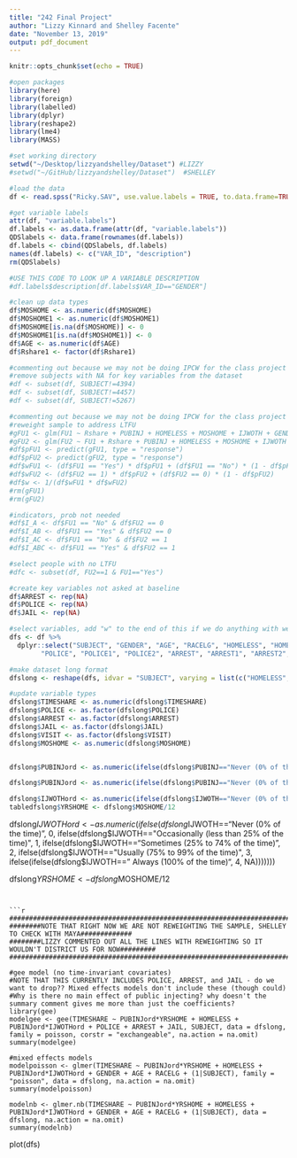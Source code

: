 ```yaml
---
title: "242 Final Project"
author: "Lizzy Kinnard and Shelley Facente"
date: "November 13, 2019"
output: pdf_document
---
```


```r
knitr::opts_chunk$set(echo = TRUE)

#open packages
library(here)
library(foreign)
library(labelled)
library(dplyr)
library(reshape2)
library(lme4)
library(MASS)
```

```r
#set working directory
setwd("~/Desktop/lizzyandshelley/Dataset") #LIZZY
#setwd("~/GitHub/lizzyandshelley/Dataset")  #SHELLEY

#load the data
df <- read.spss("Ricky.SAV", use.value.labels = TRUE, to.data.frame=TRUE)

#get variable labels
attr(df, "variable.labels")
df.labels <- as.data.frame(attr(df, "variable.labels"))
QDSlabels <- data.frame(rownames(df.labels))
df.labels <- cbind(QDSlabels, df.labels)
names(df.labels) <- c("VAR_ID", "description")
rm(QDSlabels)

#USE THIS CODE TO LOOK UP A VARIABLE DESCRIPTION
#df.labels$description[df.labels$VAR_ID=="GENDER"]

#clean up data types
df$MOSHOME <- as.numeric(df$MOSHOME)
df$MOSHOME1 <- as.numeric(df$MOSHOME1)
df$MOSHOME[is.na(df$MOSHOME)] <- 0
df$MOSHOME1[is.na(df$MOSHOME1)] <- 0
df$AGE <- as.numeric(df$AGE)
df$Rshare1 <- factor(df$Rshare1)

#commenting out because we may not be doing IPCW for the class project
#remove subjects with NA for key variables from the dataset
#df <- subset(df, SUBJECT!=4394) 
#df <- subset(df, SUBJECT!=4457) 
#df <- subset(df, SUBJECT!=5267) 

#commenting out because we may not be doing IPCW for the class project
#reweight sample to address LTFU
#gFU1 <- glm(FU1 ~ Rshare + PUBINJ + HOMELESS + MOSHOME + IJWOTH + GENDER + AGE + RACELG, family = "binomial", data = df, na.action = na.omit) 
#gFU2 <- glm(FU2 ~ FU1 + Rshare + PUBINJ + HOMELESS + MOSHOME + IJWOTH + GENDER + AGE + RACELG, family = "binomial", data = df, na.action = na.omit) 
#df$pFU1 <- predict(gFU1, type = "response")
#df$pFU2 <- predict(gFU2, type = "response")
#df$wFU1 <- (df$FU1 == "Yes") * df$pFU1 + (df$FU1 == "No") * (1 - df$pFU1)
#df$wFU2 <- (df$FU2 == 1) * df$pFU2 + (df$FU2 == 0) * (1 - df$pFU2)
#df$w <- 1/(df$wFU1 * df$wFU2)
#rm(gFU1)
#rm(gFU2)

#indicators, prob not needed
#df$I_A <- df$FU1 == "No" & df$FU2 == 0  
#df$I_AB <- df$FU1 == "Yes" & df$FU2 == 0
#df$I_AC <- df$FU1 == "No" & df$FU2 == 1
#df$I_ABC <- df$FU1 == "Yes" & df$FU2 == 1

#select people with no LTFU
#dfc <- subset(df, FU2==1 & FU1=="Yes")

#create key variables not asked at baseline
df$ARREST <- rep(NA)
df$POLICE <- rep(NA)
df$JAIL <- rep(NA)

#select variables, add "w" to the end of this if we do anything with weights
dfs <- df %>%
  dplyr::select("SUBJECT", "GENDER", "AGE", "RACELG", "HOMELESS", "HOMELESS1", "HOMELESS2", "MOSHOME", "MOSHOME1", "MOSHOM2", "RECSHR", "RECSHR1", "RECSHR2", "PUBINJ", "PUBINJ1", "PUBINJ2", "IJWOTH", "IJWOTH1", "IJWOTH2", 
        "POLICE", "POLICE1", "POLICE2", "ARREST", "ARREST1", "ARREST2", "JAIL", "JAIL1", "JAIL2")

#make dataset long format
dfslong <- reshape(dfs, idvar = "SUBJECT", varying = list(c("HOMELESS", "HOMELESS1", "HOMELESS2"), c("MOSHOME", "MOSHOME1", "MOSHOM2"), c("RECSHR", "RECSHR1", "RECSHR2"), c("PUBINJ", "PUBINJ1", "PUBINJ2"), c("IJWOTH", "IJWOTH1", "IJWOTH2"), c("POLICE", "POLICE1", "POLICE2"), c("ARREST", "ARREST1", "ARREST2"), c("JAIL", "JAIL1", "JAIL2")), timevar = "VISIT", v.names = c("HOMELESS", "MOSHOME", "TIMESHARE", "PUBINJ", "IJWOTH", "POLICE", "ARREST", "JAIL"), ids = "SUBJECT", times = c("baseline", "FU1", "FU2"), direction = "long")

#update variable types
dfslong$TIMESHARE <- as.numeric(dfslong$TIMESHARE)
dfslong$POLICE <- as.factor(dfslong$POLICE)
dfslong$ARREST <- as.factor(dfslong$ARREST)
dfslong$JAIL <- as.factor(dfslong$JAIL)
dfslong$VISIT <- as.factor(dfslong$VISIT)
dfslong$MOSHOME <- as.numeric(dfslong$MOSHOME)


dfslong$PUBINJord <- as.numeric(ifelse(dfslong$PUBINJ=="Never (0% of the time)", 0, ifelse(dfslong$PUBINJ=="Occasionally (less than 25% of the time)", 1, ifelse(dfslong$PUBINJ=="Sometimes (25% to 74% of the time)", 2, ifelse(dfslong$PUBINJ=="Usually (75% to 99% of the time)", 3, ifelse(ifelse(dfslong$PUBINJ==" Always (100% of the time)", 4, NA)))))))

dfslong$PUBINJord <- as.numeric(ifelse(dfslong$PUBINJ=="Never (0% of the time)", 0, ifelse(dfslong$PUBINJ=="Occasionally (less than 25% of the time)", 1, ifelse(dfslong$PUBINJ=="Sometimes (25% to 74% of the time)", 2, ifelse(dfslong$PUBINJ=="Usually (75% to 99% of the time)", 3, ifelse(dfslong$PUBINJ=="Always (100% of the time)", 4 ,NA))))))

dfslong$IJWOTHord <- as.numeric(ifelse(dfslong$IJWOTH=="Never (0% of the time)", 0, ifelse(dfslong$IJWOTH=="Occasionally (less than 25% of the time)", 1, ifelse(dfslong$IJWOTH=="Sometimes (25% to 74% of the time)", 2, ifelse(dfslong$IJWOTH=="Usually (75% to 99% of the time)", 3, ifelse(dfslong$IJWOTH=="Always (100% of the time)", 4, NA))))))
tabledfslong$YRSHOME <- dfslong$MOSHOME/12
```


dfslong$IJWOTHord <- as.numeric(ifelse(dfslong$IJWOTH=="Never (0% of the time)", 0, ifelse(dfslong$IJWOTH=="Occasionally (less than 25% of the time)", 1, ifelse(dfslong$IJWOTH=="Sometimes (25% to 74% of the time)", 2, ifelse(dfslong$IJWOTH=="Usually (75% to 99% of the time)", 3, ifelse(ifelse(dfslong$IJWOTH==" Always (100% of the time)", 4, NA)))))))

dfslong$YRSHOME <- dfslong$MOSHOME/12
```


```r
######################################################################################################
########NOTE THAT RIGHT NOW WE ARE NOT REWEIGHTING THE SAMPLE, SHELLEY TO CHECK WITH MAYA#############
########LIZZY COMMENTED OUT ALL THE LINES WITH REWEIGHTING SO IT WOULDN'T DISTRICT US FOR NOW#########
######################################################################################################

#gee model (no time-invariant covariates)
#NOTE THAT THIS CURRENTLY INCLUDES POLICE, ARREST, and JAIL - do we want to drop?? Mixed effects models don't include these (though could)
#Why is there no main effect of public injecting? why doesn't the summary comment gives me more than just the coefficients?
library(gee)
modelgee <- gee(TIMESHARE ~ PUBINJord*YRSHOME + HOMELESS + PUBINJord*IJWOTHord + POLICE + ARREST + JAIL, SUBJECT, data = dfslong, family = poisson, corstr = "exchangeable", na.action = na.omit)
summary(modelgee)

#mixed effects models
modelpoisson <- glmer(TIMESHARE ~ PUBINJord*YRSHOME + HOMELESS + PUBINJord*IJWOTHord + GENDER + AGE + RACELG + (1|SUBJECT), family = "poisson", data = dfslong, na.action = na.omit)
summary(modelpoisson)

modelnb <- glmer.nb(TIMESHARE ~ PUBINJord*YRSHOME + HOMELESS + PUBINJord*IJWOTHord + GENDER + AGE + RACELG + (1|SUBJECT), data = dfslong, na.action = na.omit)
summary(modelnb)
```

plot(dfs)